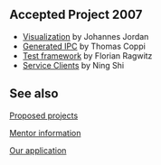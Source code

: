 == Accepted Project 2007 ==

* [[Summer of Code 2007/Visualization|Visualization]] by Johannes Jordan
* [[Summer of Code 2007/Generated IPC|Generated IPC]] by Thomas Coppi
* [[Summer of Code 2007/Test framework|Test framework]] by Florian Ragwitz
* [[Summer of Code 2007/Service Clients|Service Clients]] by Ning Shi

== See also ==

[[Summer_of_Code_2007/Proposed_projects|Proposed projects]]

[[Summer_of_Code_2007/Mentors|Mentor information]]

[[Summer_of_Code_2007/Mentor_Application|Our application]]
